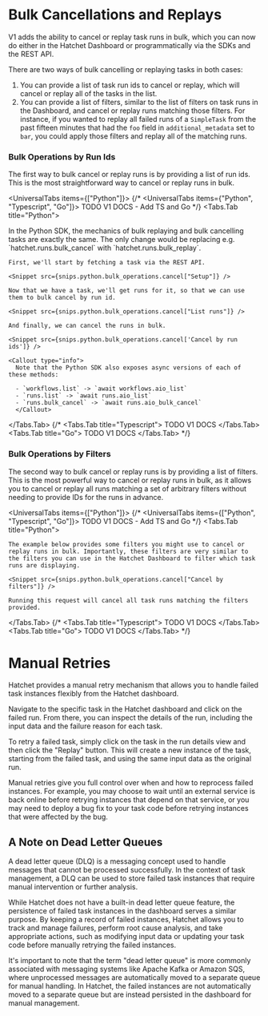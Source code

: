 


# Bulk Cancellations and Replays

V1 adds the ability to cancel or replay task runs in bulk, which you can now do either in the Hatchet Dashboard or programmatically via the SDKs and the REST API.

There are two ways of bulk cancelling or replaying tasks in both cases:

1. You can provide a list of task run ids to cancel or replay, which will cancel or replay all of the tasks in the list.
2. You can provide a list of filters, similar to the list of filters on task runs in the Dashboard, and cancel or replay runs matching those filters. For instance, if you wanted to replay all failed runs of a `SimpleTask` from the past fifteen minutes that had the `foo` field in `additional_metadata` set to `bar`, you could apply those filters and replay all of the matching runs.

### Bulk Operations by Run Ids

The first way to bulk cancel or replay runs is by providing a list of run ids. This is the most straightforward way to cancel or replay runs in bulk.

<UniversalTabs items={["Python"]}>
{/* <UniversalTabs items={"Python", "Typescript", "Go"]}> TODO V1 DOCS - Add TS and Go */}
  <Tabs.Tab title="Python">

<Callout type="info">
  In the Python SDK, the mechanics of bulk replaying and bulk cancelling tasks
  are exactly the same. The only change would be replacing e.g.
  `hatchet.runs.bulk_cancel` with `hatchet.runs.bulk_replay`.
</Callout>

    First, we'll start by fetching a task via the REST API.

    <Snippet src={snips.python.bulk_operations.cancel["Setup"]} />

    Now that we have a task, we'll get runs for it, so that we can use them to bulk cancel by run id.

    <Snippet src={snips.python.bulk_operations.cancel["List runs"]} />

    And finally, we can cancel the runs in bulk.

    <Snippet src={snips.python.bulk_operations.cancel['Cancel by run ids']} />

    <Callout type="info">
      Note that the Python SDK also exposes async versions of each of these methods:

      - `workflows.list` -> `await workflows.aio_list`
      - `runs.list` -> `await runs.aio_list`
      - `runs.bulk_cancel` -> `await runs.aio_bulk_cancel`
      </Callout>

  </Tabs.Tab>
  {/* <Tabs.Tab title="Typescript">
    TODO V1 DOCS
  </Tabs.Tab>
  <Tabs.Tab title="Go">
    TODO V1 DOCS
  </Tabs.Tab> */}
</UniversalTabs>

### Bulk Operations by Filters

The second way to bulk cancel or replay runs is by providing a list of filters. This is the most powerful way to cancel or replay runs in bulk, as it allows you to cancel or replay all runs matching a set of arbitrary filters without needing to provide IDs for the runs in advance.

<UniversalTabs items={["Python"]}>
{/* <UniversalTabs items={["Python", "Typescript", "Go"]}> TODO V1 DOCS - Add TS and Go */}
  <Tabs.Tab title="Python">

    The example below provides some filters you might use to cancel or replay runs in bulk. Importantly, these filters are very similar to the filters you can use in the Hatchet Dashboard to filter which task runs are displaying.

    <Snippet src={snips.python.bulk_operations.cancel["Cancel by filters"]} />

    Running this request will cancel all task runs matching the filters provided.

  </Tabs.Tab>
  {/* <Tabs.Tab title="Typescript">
    TODO V1 DOCS
  </Tabs.Tab>
  <Tabs.Tab title="Go">
    TODO V1 DOCS
  </Tabs.Tab> */}
</UniversalTabs>

# Manual Retries

Hatchet provides a manual retry mechanism that allows you to handle failed task instances flexibly from the Hatchet dashboard.

Navigate to the specific task in the Hatchet dashboard and click on the failed run. From there, you can inspect the details of the run, including the input data and the failure reason for each task.

To retry a failed task, simply click on the task in the run details view and then click the "Replay" button. This will create a new instance of the task, starting from the failed task, and using the same input data as the original run.

Manual retries give you full control over when and how to reprocess failed instances. For example, you may choose to wait until an external service is back online before retrying instances that depend on that service, or you may need to deploy a bug fix to your task code before retrying instances that were affected by the bug.

## A Note on Dead Letter Queues

A dead letter queue (DLQ) is a messaging concept used to handle messages that cannot be processed successfully. In the context of task management, a DLQ can be used to store failed task instances that require manual intervention or further analysis.

While Hatchet does not have a built-in dead letter queue feature, the persistence of failed task instances in the dashboard serves a similar purpose. By keeping a record of failed instances, Hatchet allows you to track and manage failures, perform root cause analysis, and take appropriate actions, such as modifying input data or updating your task code before manually retrying the failed instances.

It's important to note that the term "dead letter queue" is more commonly associated with messaging systems like Apache Kafka or Amazon SQS, where unprocessed messages are automatically moved to a separate queue for manual handling. In Hatchet, the failed instances are not automatically moved to a separate queue but are instead persisted in the dashboard for manual management.
